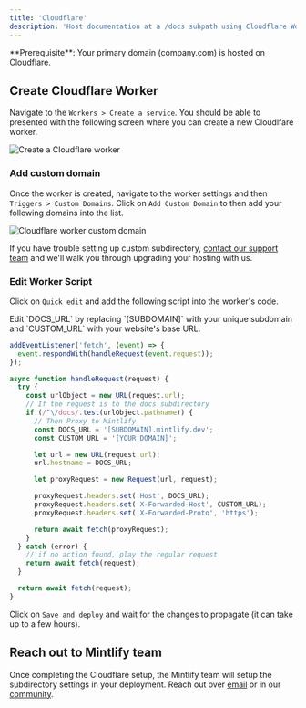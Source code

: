 ```yaml
---
title: 'Cloudflare'
description: 'Host documentation at a /docs subpath using Cloudflare Workers'
---
```


<Info>
  **Prerequisite**: Your primary domain (company.com) is hosted on Cloudflare.
</Info>

## Create Cloudflare Worker

Navigate to the `Workers > Create a service`. You should be able to presented with the following screen where you can create a new Cloudlfare worker.

<Frame>
  <img
    alt="Create a Cloudflare worker"
    src="https://mintlify-assets.b-cdn.net/cloudflare-worker.png"
  />
</Frame>

### Add custom domain

Once the worker is created, navigate to the worker settings and then `Triggers > Custom Domains`. Click on `Add Custom Domain` to then add your following domains into the list.

<Frame>
  <img
    alt="Cloudflare worker custom domain"
    src="https://mintlify-assets.b-cdn.net/cloudflare-worker-custom-domain.png"
  />
</Frame>

If you have trouble setting up custom subdirectory, [contact our support team](mailto:support@mintlify.com) and we'll walk you through upgrading your hosting with us.

### Edit Worker Script

Click on `Quick edit` and add the following script into the worker's code.

<Tip>
  Edit `DOCS_URL` by replacing `[SUBDOMAIN]` with your unique subdomain and
  `CUSTOM_URL` with your website's base URL.
</Tip>

```javascript
addEventListener('fetch', (event) => {
  event.respondWith(handleRequest(event.request));
});

async function handleRequest(request) {
  try {
    const urlObject = new URL(request.url);
    // If the request is to the docs subdirectory
    if (/^\/docs/.test(urlObject.pathname)) {
      // Then Proxy to Mintlify
      const DOCS_URL = '[SUBDOMAIN].mintlify.dev';
      const CUSTOM_URL = '[YOUR_DOMAIN]';

      let url = new URL(request.url);
      url.hostname = DOCS_URL;

      let proxyRequest = new Request(url, request);

      proxyRequest.headers.set('Host', DOCS_URL);
      proxyRequest.headers.set('X-Forwarded-Host', CUSTOM_URL);
      proxyRequest.headers.set('X-Forwarded-Proto', 'https');

      return await fetch(proxyRequest);
    }
  } catch (error) {
    // if no action found, play the regular request
    return await fetch(request);
  }

  return await fetch(request);
}
```

Click on `Save and deploy` and wait for the changes to propagate (it can take up to a few hours).

## Reach out to Mintlify team

Once completing the Cloudflare setup, the Mintlify team will setup the subdirectory settings in your deployment. Reach out over [email](mailto:support@mintlify.com) or in our [community](https://mintlify.com/community).
